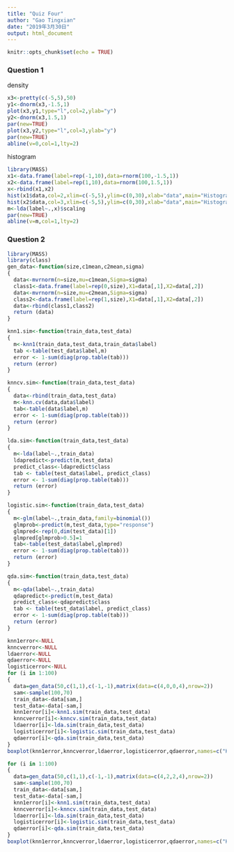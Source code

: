 ```yaml
---
title: "Quiz Four"
author: "Gao Tingxian"
date: "2019年3月30日"
output: html_document
---
```


```r
knitr::opts_chunk$set(echo = TRUE)
```


### Question 1
density
```r
x3<-pretty(c(-5,5),50)
y1<-dnorm(x3,-1.5,1)
plot(x3,y1,type="l",col=2,ylab="y")
y2<-dnorm(x3,1.5,1)
par(new=TRUE)
plot(x3,y2,type="l",col=3,ylab="y")
par(new=TRUE)
abline(v=0,col=1,lty=2)
```

histogram


```r
library(MASS)
x1<-data.frame(label=rep(-1,10),data=rnorm(100,-1.5,1))
x2<-data.frame(label=rep(1,10),data=rnorm(100,1.5,1))
x<-rbind(x1,x2)
hist(x1$data,col=2,xlim=c(-5,5),ylim=c(0,30),xlab="data",main="Histogram",breaks = seq(-5,5,0.5))
hist(x2$data,col=3,xlim=c(-5,5),ylim=c(0,30),xlab="data",main="Histogram",density=10,breaks = seq(-5,5,0.5),add=TRUE)
m<-lda(label~.,x)$scaling
par(new=TRUE)
abline(v=m,col=1,lty=2)
```

### Question 2
```r

library(MASS)
library(class)
gen_data<-function(size,c1mean,c2mean,sigma)
{
  data<-mvrnorm(n=size,mu=c1mean,Sigma=sigma)
  class1<-data.frame(label=rep(0,size),X1=data[,1],X2=data[,2])
  data<-mvrnorm(n=size,mu=c2mean,Sigma=sigma)
  class2<-data.frame(label=rep(1,size),X1=data[,1],X2=data[,2])
  data<-rbind(class1,class2)
  return (data)
}

knn1.sim<-function(train_data,test_data)
{
  m<-knn1(train_data,test_data,train_data$label)
  tab <-table(test_data$label,m)
  error <- 1-sum(diag(prop.table(tab)))
  return (error)
}

knncv.sim<-function(train_data,test_data)
{
  data<-rbind(train_data,test_data)
  m<-knn.cv(data,data$label)
  tab<-table(data$label,m)
  error <- 1-sum(diag(prop.table(tab)))
  return (error)
}

lda.sim<-function(train_data,test_data)
{
  m<-lda(label~.,train_data)
  ldapredict<-predict(m,test_data)
  predict_class<-ldapredict$class
  tab <- table(test_data$label, predict_class)
  error <- 1-sum(diag(prop.table(tab)))
  return (error)
}

logistic.sim<-function(train_data,test_data)
{
  m<-glm(label~.,train_data,family=binomial())
  glmprob<-predict(m,test_data,type="response")
  glmpred<-rep(0,dim(test_data)[1])
  glmpred[glmprob>0.5]=1
  tab<-table(test_data$label,glmpred)
  error <- 1-sum(diag(prop.table(tab)))
  return (error)
}

qda.sim<-function(train_data,test_data)
{
  m<-qda(label~.,train_data)
  qdapredict<-predict(m,test_data)
  predict_class<-qdapredict$class
  tab <- table(test_data$label, predict_class)
  error <- 1-sum(diag(prop.table(tab)))
  return (error)
}

knn1error<-NULL
knncverror<-NULL
ldaerror<-NULL
qdaerror<-NULL
logisticerror<-NULL
for (i in 1:100)
{
  data=gen_data(50,c(1,1),c(-1,-1),matrix(data=c(4,0,0,4),nrow=2))
  sam<-sample(100,70)
  train_data<-data[sam,]
  test_data<-data[-sam,]
  knn1error[i]<-knn1.sim(train_data,test_data)
  knncverror[i]<-knncv.sim(train_data,test_data)
  ldaerror[i]<-lda.sim(train_data,test_data)
  logisticerror[i]<-logistic.sim(train_data,test_data)
  qdaerror[i]<-qda.sim(train_data,test_data)
}
boxplot(knn1error,knncverror,ldaerror,logisticerror,qdaerror,names=c("KNN-1","KNN-CV","LDA","Logistic","QDA"),col=c(2,3,4,5,6),main="SCENARIO 1")

for (i in 1:100)
{
  data=gen_data(50,c(1,1),c(-1,-1),matrix(data=c(4,2,2,4),nrow=2))
  sam<-sample(100,70)
  train_data<-data[sam,]
  test_data<-data[-sam,]
  knn1error[i]<-knn1.sim(train_data,test_data)
  knncverror[i]<-knncv.sim(train_data,test_data)
  ldaerror[i]<-lda.sim(train_data,test_data)
  logisticerror[i]<-logistic.sim(train_data,test_data)
  qdaerror[i]<-qda.sim(train_data,test_data)
}
boxplot(knn1error,knncverror,ldaerror,logisticerror,qdaerror,names=c("KNN-1","KNN-CV","LDA","Logistic","QDA"),col=c(2,3,4,5,6),main="SCENARIO 2")

```
